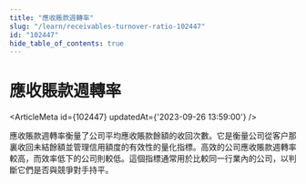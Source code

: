 ```yaml
---
title: "應收賬款週轉率"
slug: "/learn/receivables-turnover-ratio-102447"
id: "102447"
hide_table_of_contents: true
---
```



# 應收賬款週轉率

<ArticleMeta id={102447} updatedAt={'2023-09-26 13:59:00'} />
<div className='border-solid border-b border-t-0 my-4 border-[var(--ifm-color-gray-300)]' />

應收賬款週轉率衡量了公司平均應收賬款餘額的收回次數。它是衡量公司從客户那裏收回未結餘額並管理信用額度的有效性的量化指標。高效的公司應收賬款週轉率較高，而效率低下的公司則較低。這個指標通常用於比較同一行業內的公司，以判斷它們是否與競爭對手持平。
